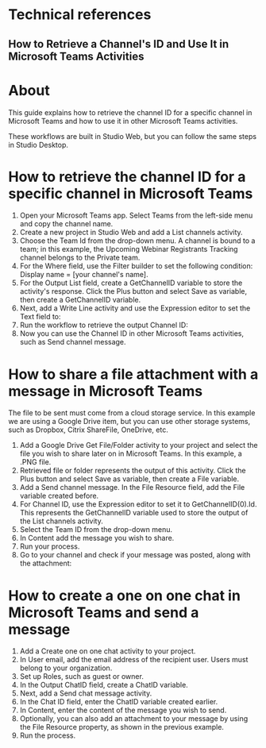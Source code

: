 ﻿# Technical references


## How to Retrieve a Channel's ID and Use It in Microsoft Teams Activities

# About

This guide explains how to retrieve the channel ID for a specific channel in Microsoft Teams and how to use it in other Microsoft Teams activities.

These workflows are built in Studio Web, but you can follow the same steps in Studio Desktop.

# How to retrieve the channel ID for a specific channel in Microsoft Teams

1. Open your Microsoft Teams app. Select Teams from the left-side menu and copy the channel name.
2. Create a new project in Studio Web and add a List channels activity.
3. Choose the Team Id from the drop-down menu. A channel is bound to a team; in this example, the Upcoming Webinar Registrants Tracking channel belongs to the Private team.
4. For the Where field, use the Filter builder to set the following condition: Display name = [your channel's name].
5. For the Output List field, create a GetChannelID variable to store the activity's response. Click the Plus button and select Save as variable, then create a GetChannelID variable.
6. Next, add a Write Line activity and use the Expression editor to set the Text field to:
7. Run the workflow to retrieve the output Channel ID:
8. Now you can use the Channel ID in other Microsoft Teams activities, such as Send channel message.

# How to share a file attachment with a message in Microsoft Teams

The file to be sent must come from a cloud storage service. In this example we are using a Google Drive item, but you can use other storage systems, such as Dropbox, Citrix ShareFile, OneDrive, etc.

1. Add a Google Drive Get File/Folder activity to your project and select the file you wish to share later on in Microsoft Teams. In this example, a .PNG file.
2. Retrieved file or folder represents the output of this activity. Click the Plus button and select Save as variable, then create a File variable.
3. Add a Send channel message. In the File Resource field, add the File variable created before.
4. For Channel ID, use the Expression editor to set it to GetChannelID(0).Id. This represents the GetChannelID variable used to store the output of the List channels activity.
5. Select the Team ID from the drop-down menu.
6. In Content add the message you wish to share.
7. Run your process.
8. Go to your channel and check if your message was posted, along with the attachment:

# How to create a one on one chat in Microsoft Teams and send a message

1. Add a Create one on one chat activity to your project.
2. In User email, add the email address of the recipient user. Users must belong to your organization.
3. Set up Roles, such as guest or owner.
4. In the Output ChatID field, create a ChatID variable.
5. Next, add a Send chat message activity.
6. In the Chat ID field, enter the ChatID variable created earlier.
7. In Content, enter the content of the message you wish to send.
8. Optionally, you can also add an attachment to your message by using the File Resource property, as shown in the previous example.
9. Run the process.

